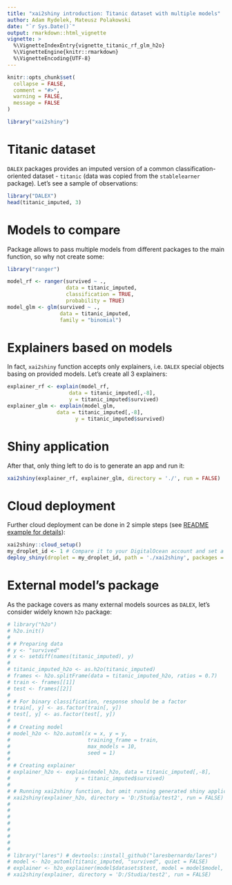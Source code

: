 ```yaml
---
title: "xai2shiny introduction: Titanic dataset with multiple models"
author: Adam Rydelek, Mateusz Polakowski
date: "`r Sys.Date()`"
output: rmarkdown::html_vignette
vignette: >
  %\VignetteIndexEntry{vignette_titanic_rf_glm_h2o}
  %\VignetteEngine{knitr::rmarkdown}
  %\VignetteEncoding{UTF-8}
---
```


```r
knitr::opts_chunk$set(
  collapse = FALSE,
  comment = "#>",
  warning = FALSE,
  message = FALSE
)
```

```r
library("xai2shiny")
```

# Titanic dataset

`DALEX` packages provides an imputed version of a common classification-oriented dataset - `titanic` (data was copied from the `stablelearner` package).
Let's see a sample of observations:

```r
library("DALEX")
head(titanic_imputed, 3)
```

# Models to compare

Package allows to pass multiple models from different packages to the main function, so why not create some:

```r
library("ranger")

model_rf <- ranger(survived ~ .,
                   data = titanic_imputed,
                   classification = TRUE,
                   probability = TRUE)
model_glm <- glm(survived ~ .,
                 data = titanic_imputed,
                 family = "binomial")
```

# Explainers based on models

In fact, `xai2shiny` function accepts only explainers, i.e. `DALEX` special objects basing on provided models. Let's create all 3 explainers:

```r
explainer_rf <- explain(model_rf,
                    data = titanic_imputed[,-8],
                    y = titanic_imputed$survived)
explainer_glm <- explain(model_glm,
                data = titanic_imputed[,-8],
                      y = titanic_imputed$survived)
```

# Shiny application

After that, only thing left to do is to generate an app and run it:

```r
xai2shiny(explainer_rf, explainer_glm, directory = './', run = FALSE)
```

# Cloud deployment

Further cloud deployment can be done in 2 simple steps (see [README example for details](https://github.com/ModelOriented/xai2shiny/blob/master/README.md)):

```r
xai2shiny::cloud_setup()
my_droplet_id <- 1 # Compare it to your DigitalOcean account and set a proper ID 
deploy_shiny(droplet = my_droplet_id, path = './xai2shiny', packages = "ranger")
```

# External model's package

As the package covers as many external models sources as `DALEX`, let's consider widely known `h2o` package:

```r
# library("h2o")
# h2o.init()
# 
# # Preparing data
# y <- "survived"
# x <- setdiff(names(titanic_imputed), y)
# 
# titanic_imputed_h2o <- as.h2o(titanic_imputed)
# frames <- h2o.splitFrame(data = titanic_imputed_h2o, ratios = 0.7)
# train <- frames[[1]]
# test <- frames[[2]]
#   
# # For binary classification, response should be a factor
# train[, y] <- as.factor(train[, y])
# test[, y] <- as.factor(test[, y])
# 
# # Creating model
# model_h2o <- h2o.automl(x = x, y = y, 
#                         training_frame = train,
#                         max_models = 10,
#                         seed = 1)
# 
# # Creating explainer
# explainer_h2o <- explain(model_h2o, data = titanic_imputed[,-8],
#                     y = titanic_imputed$survived)
# 
# # Running xai2shiny function, but omit running generated shiny application
# xai2shiny(explainer_h2o, directory = 'D:/Studia/test2', run = FALSE)
# 
# 
# 
# 
# 
# 
# 
# 
# library("lares") # devtools::install_github("laresbernardo/lares")
# model <- h2o_automl(titanic_imputed, "survived", quiet = FALSE)
# explainer <- h2o_explainer(model$datasets$test, model = model$model, y = "survived")
# xai2shiny(explainer, directory = 'D:/Studia/test2', run = FALSE)
```
